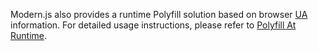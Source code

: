 Modern.js also provides a runtime Polyfill solution based on browser [UA](https://developer.mozilla.org/zh-CN/docs/Web/HTTP/Headers/User-Agent) information. For detailed usage instructions, please refer to [Polyfill At Runtime](https://modernjs.dev/en/guides/advanced-features/compatibility.html#polyfill-at-runtime).
